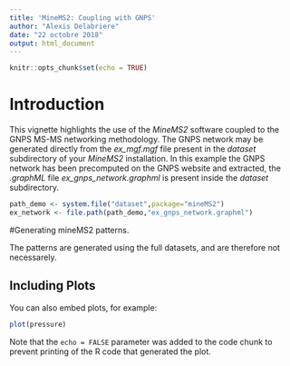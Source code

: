 ```yaml
---
title: 'MineMS2: Coupling with GNPS'
author: "Alexis Delabriere"
date: "22 octobre 2018"
output: html_document
---
```


```r
knitr::opts_chunk$set(echo = TRUE)
```



# Introduction

This vignette highlights the use of the _MineMS2_ software coupled to the GNPS MS-MS networking methodology. The GNPS network may be generated directly from the *ex_mgf.mgf* file present in the *dataset* subdirectory of your _MineMS2_ installation. In this example the GNPS network has been precomputed on the GNPS website and extracted, the *.graphML* file  *ex_gnps_network.graphml* is present inside the *dataset* subdirectory.


```r
path_demo <- system.file("dataset",package="mineMS2")
ex_network <- file.path(path_demo,"ex_gnps_network.graphml")
```


#Generating mineMS2 patterns.

The patterns are generated using the full datasets, and are therefore not necessarely.

## Including Plots

You can also embed plots, for example:

```r
plot(pressure)
```

Note that the `echo = FALSE` parameter was added to the code chunk to prevent printing of the R code that generated the plot.

